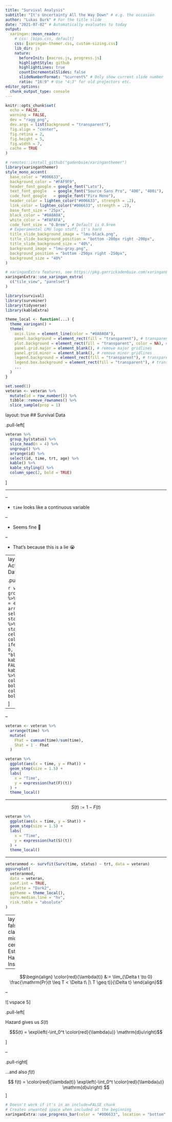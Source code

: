 ```yaml
---
title: "Survival Analysis"
subtitle: "It's Uncertainty All the Way Down" # e.g. the occasion
author: "Lukas Burk" # For the title slide
date: "2021-07-02" # Automatically evaluates to today
output:
  xaringan::moon_reader:
    # css: [bips.css, default]
    css: [xaringan-themer.css, custom-sizing.css]
    lib_dir: js
    nature:
      beforeInit: [macros.js, progress.js]
      highlightStyle: github
      highlightLines: true
      countIncrementalSlides: false
      slideNumberFormat: "%current%" # Only show current slide number
      ratio: "16:9" # Use "4:3" for old projectors etc.
editor_options: 
  chunk_output_type: console
---
```


```r
knitr::opts_chunk$set(
  echo = FALSE,
  warning = FALSE,
  dev = "ragg_png",
  dev.args = list(background = "transparent"),
  fig.align = "center",
  fig.retina = 2,
  fig.height = 5,
  fig.width = 7,
  cache = TRUE
)

# remotes::install_github("gadenbuie/xaringanthemer")
library(xaringanthemer)
style_mono_accent(
  base_color = "#006633",
  background_color = "#FAF9F9",
  header_font_google = google_font("Lato"),
  text_font_google   = google_font("Source Sans Pro", "400", "400i"),
  code_font_google   = google_font("Fira Mono"),
  header_color = lighten_color("#006633", strength = .2),
  link_color = lighten_color("#006633", strength = .2),
  base_font_size = "25px",
  black_color = "#0A0A0A",
  white_color = "#FAFAFA",
  code_font_size = "0.8rem", # Default is 0.9rem
  # Experimental LMU logo stuff, it's hard
  title_slide_background_image = "lmu-black.png",
  title_slide_background_position = "bottom -200px right -200px",
  title_slide_background_size = "40%",
  background_image = "lmu-gray.png",
  background_position = "bottom -250px right -250px",
  background_size = "40%"
)

# xaringanExtra features, see https://pkg.garrickadenbuie.com/xaringanExtra/
xaringanExtra::use_xaringan_extra(
  c("tile_view", "panelset")
)

library(survival)
library(survminer)
library(tidyverse)
library(kableExtra)

theme_local <- function(...) {
  theme_xaringan() +
  theme(
    axis.line = element_line(color = "#0A0A0A"),
    panel.background = element_rect(fill = "transparent"), # transparent panel bg
    plot.background = element_rect(fill = "transparent", color = NA), # transparent plot bg
    panel.grid.major = element_blank(), # remove major gridlines
    panel.grid.minor = element_blank(), # remove minor gridlines
    legend.background = element_rect(fill = "transparent"), # transparent legend bg
    legend.box.background = element_rect(fill = "transparent"), # transparent legend panel
    ...
  )
}

set.seed(1)
veteran <- veteran %>%
  mutate(id = row_number()) %>%
  tibble::remove_rownames() %>%
  slice_sample(prop = 1)
```

layout: true
## Survival Data

.pull-left[

```r
veteran %>%
  group_by(status) %>%
  slice_head(n = 4) %>%
  ungroup() %>%
  arrange(id) %>%
  select(id, time, trt, age) %>%
  kable() %>%
  kable_styling() %>%
  column_spec(2, bold = TRUE)
```

]

---

--

- `time` looks like a continuous variable

--

- Seems fine 🧐

--

- That's because this is a lie 😭


---
layout: true 
## Actual Survival Data

.pull-left[

```r
veteran %>%
  group_by(status) %>%
  slice_head(n = 4) %>%
  arrange(id) %>%
  select(id, time, status, trt, age) %>%
  mutate(
    status = cell_spec(status, color = ifelse(status == 0, "red", "black"))
  ) %>%
  kable(escape = FALSE) %>%
  kable_styling() %>%
  column_spec(2, bold = TRUE) %>%
  column_spec(3, bold = TRUE)
```

]

---

--

```r
veteran <- veteran %>%
  arrange(time) %>%
  mutate(
    Fhat = cumsum(time)/sum(time),
    Shat = 1 - Fhat
  )

veteran %>%
  ggplot(aes(x = time, y = Fhat)) +
  geom_step(size = 1.5) +
  labs(
    x = "Time",
    y = expression(hat(F)(t))
  ) +
  theme_local()
```

---

$$S(t) := 1 - F(t)$$

```r
veteran %>%
  ggplot(aes(x = time, y = Shat)) +
  geom_step(size = 1.5) +
  labs(
    x = "Time",
    y = expression(hat(S)(t))
  ) +
  theme_local()
```

---

```r
veteranmod <- survfit(Surv(time, status) ~ trt, data = veteran)
ggsurvplot(
  veteranmod, 
  data = veteran,
  conf.int = TRUE,
  palette = "Dark2",
  ggtheme = theme_local(),
  surv.median.line = "hv",
  risk.table = "absolute"
)
```


---
layout: false
class: middle, center
## Estimating Hazards Instead

--

$$\begin{align}
\color{red}{\lambda(t)} &:= \lim_{\Delta t \to 0} \frac{\mathrm{Pr}(t \leq T < \Delta t\ |\ T \geq t)}{\Delta t}
\end{align}$$

--

![:vspace 5]

.pull-left[

Hazard gives us $S(t)$

$$S(t) = \exp\left(-\int_0^t \color{red}{\lambda(u)} \mathrm{d}u\right)$$

]

--

.pull-right[

...and also $f(t)$

$$
f(t) = \color{red}{\lambda(t)} \exp\left(-\int_0^t \color{red}{\lambda(u)} \mathrm{d}u\right)
$$
]


```r
# Doesn't work if it's in an include=FALSE chunk
# Creates unwanted space when included at the beginning
xaringanExtra::use_progress_bar(color = "#006633", location = "bottom", height = "1px")
```
